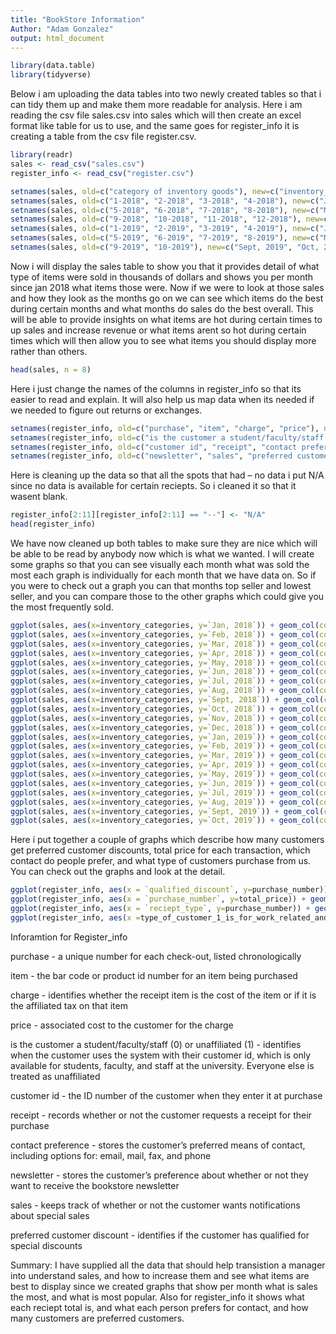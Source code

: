 ```yaml
---
title: "BookStore Information"
Author: "Adam Gonzalez"
output: html_document
---
```


```r
library(data.table)
library(tidyverse)
```


Below i am uploading the data tables into two newly created tables so that i can tidy them up and make them more readable for analysis.
Here i am reading the csv file sales.csv into sales which will then create an excel format like table for us to use, and the same goes for register_info it is creating a table from the csv file register.csv.
```r
library(readr)
sales <- read_csv("sales.csv")
register_info <- read_csv("register.csv")
```


```r
setnames(sales, old=c("category of inventory goods"), new=c("inventory_categories"))
setnames(sales, old=c("1-2018", "2-2018", "3-2018", "4-2018"), new=c("Jan, 2018", "Feb, 2018", "Mar, 2018", "Apr, 2018"))
setnames(sales, old=c("5-2018", "6-2018", "7-2018", "8-2018"), new=c("May, 2018", "Jun, 2018", "Jul, 2018", "Aug, 2018"))
setnames(sales, old=c("9-2018", "10-2018", "11-2018", "12-2018"), new=c("Sept, 2018", "Oct, 2018", "Nov, 2018", "Dec, 2018"))
setnames(sales, old=c("1-2019", "2-2019", "3-2019", "4-2019"), new=c("Jan, 2019", "Feb, 2019", "Mar, 2019", "Apr, 2019"))
setnames(sales, old=c("5-2019", "6-2019", "7-2019", "8-2019"), new=c("May, 2019", "Jun, 2019", "Jul, 2019", "Aug, 2019"))
setnames(sales, old=c("9-2019", "10-2019"), new=c("Sept, 2019", "Oct, 2019"))
```

Now i will display the sales table to show you that it provides detail of what type of items were sold in thousands of dollars and shows you per month since jan 2018 what items those were. Now if we were to look at those sales and how they look as the months go on we can see which items do the best during certain months and what months do sales do the best overall. This will be able to provide insights on what items are hot during certain times to up sales and increase revenue or what items arent so hot during certain times which will then allow you to see what items you should display more rather than others.


```r
head(sales, n = 8)
```

Here i just change the names of the columns in register_info so that its easier to read and explain. It will also help us map data when its needed if we needed to figure out returns or exchanges.

```r
setnames(register_info, old=c("purchase", "item", "charge", "price"), new=c("purchase_number", "item_number", "type_of_charge", "total_price"))
setnames(register_info, old=c("is the customer a student/faculty/staff (0) or unaffiliated (1)"), new=c("type_of_customer_1_is_for_work_related_and_0_is_for_general_use"))
setnames(register_info, old=c("customer id", "receipt", "contact preference"), new=c("member_id", "reciept_number", "reciept_type"))
setnames(register_info, old=c("newsletter", "sales", "preferred customer discount"), new=c("bookstore_news_updates", "notify_store_prmotions", "qualified_discount"))
```

Here is cleaning up the data so that all the spots that had -- no data i put N/A since no data is available for certain reciepts. So i cleaned it so that it wasent blank.
```r
register_info[2:11][register_info[2:11] == "--"] <- "N/A"
head(register_info)
```

We have now cleaned up both tables to make sure they are nice which will be able to be read by anybody now which is what we wanted. I will create some graphs so that you can see visually each month what was sold the most each graph is individually for each month that we have data on. So if you were to check out a graph you can that months top seller and lowest seller, and you can compare those to the other graphs which could give you the most frequently sold.

```r
ggplot(sales, aes(x=inventory_categories, y=`Jan, 2018`)) + geom_col(color = "blue") + coord_flip()
ggplot(sales, aes(x=inventory_categories, y=`Feb, 2018`)) + geom_col(color = "green") + coord_flip()
ggplot(sales, aes(x=inventory_categories, y=`Mar, 2018`)) + geom_col(color = "red") + coord_flip()
ggplot(sales, aes(x=inventory_categories, y=`Apr, 2018`)) + geom_col(color = "yellow") + coord_flip()
ggplot(sales, aes(x=inventory_categories, y=`May, 2018`)) + geom_col(color = "brown") + coord_flip()
ggplot(sales, aes(x=inventory_categories, y=`Jun, 2018`)) + geom_col(color = "purple") + coord_flip()
ggplot(sales, aes(x=inventory_categories, y=`Jul, 2018`)) + geom_col(color = "pink") + coord_flip()
ggplot(sales, aes(x=inventory_categories, y=`Aug, 2018`)) + geom_col(color = "lime green") + coord_flip()
ggplot(sales, aes(x=inventory_categories, y=`Sept, 2018`)) + geom_col(color = "sky blue") + coord_flip()
ggplot(sales, aes(x=inventory_categories, y=`Oct, 2018`)) + geom_col(color = "light blue") + coord_flip()
ggplot(sales, aes(x=inventory_categories, y=`Nov, 2018`)) + geom_col(color = "orange") + coord_flip()
ggplot(sales, aes(x=inventory_categories, y=`Dec, 2018`)) + geom_col(color = "brown") + coord_flip()
ggplot(sales, aes(x=inventory_categories, y=`Jan, 2019`)) + geom_col(color = "blue") + coord_flip()
ggplot(sales, aes(x=inventory_categories, y=`Feb, 2019`)) + geom_col(color = "light green") + coord_flip()
ggplot(sales, aes(x=inventory_categories, y=`Mar, 2019`)) + geom_col(color = "red") + coord_flip()
ggplot(sales, aes(x=inventory_categories, y=`Apr, 2019`)) + geom_col(color = "gainsboro") + coord_flip()
ggplot(sales, aes(x=inventory_categories, y=`May, 2019`)) + geom_col(color = "cyan") + coord_flip()
ggplot(sales, aes(x=inventory_categories, y=`Jun, 2019`)) + geom_col(color = "lightsalmon") + coord_flip()
ggplot(sales, aes(x=inventory_categories, y=`Jul, 2019`)) + geom_col(color = "seagreen") + coord_flip()
ggplot(sales, aes(x=inventory_categories, y=`Aug, 2019`)) + geom_col(color = "maroon") + coord_flip()
ggplot(sales, aes(x=inventory_categories, y=`Sept, 2019`)) + geom_col(color = "dodgerblue") + coord_flip()
ggplot(sales, aes(x=inventory_categories, y=`Oct, 2019`)) + geom_col(color = "coral") + coord_flip()


```
Here i put together a couple of graphs which describe how many customers get preferred customer discounts, total price for each transaction, which contact do people prefer, and what type of customers purchase from us. You can check out the graphs and look at the detail.
```r
ggplot(register_info, aes(x = `qualified_discount`, y=purchase_number)) + geom_col(color = "yellow")
ggplot(register_info, aes(x = `purchase_number`, y=total_price)) + geom_col(color = "red")
ggplot(register_info, aes(x = `reciept_type`, y=purchase_number)) + geom_col(color = "blue")
ggplot(register_info, aes(x =type_of_customer_1_is_for_work_related_and_0_is_for_general_use, y=purchase_number)) + geom_col(color = "cyan")
```
Inforamtion for Register_info
<p>
purchase - a unique number for each check-out, listed chronologically
</p>
<p>
item - the bar code or product id number for an item being purchased
</p>
<p>
charge - identifies whether the receipt item is the cost of the item or if it is the affiliated tax on that item
</p>
<p>
price - associated cost to the customer for the charge
</p>
<p>
is the customer a student/faculty/staff (0) or unaffiliated (1) - identifies when the customer uses the system with their customer id, which is only available for students, faculty, and staff at the university. Everyone else is treated as unaffiliated
</p>
<p>
customer id - the ID number of the customer when they enter it at purchase
</p>
<p>
receipt - records whether or not the customer requests a receipt for their purchase
</p>
<p>
contact preference - stores the customer's preferred means of contact, including options for: email, mail, fax, and phone
</p>
<p>
newsletter - stores the customer's preference about whether or not they want to receive the bookstore newsletter
</p>
<p>
sales - keeps track of whether or not the customer wants notifications about special sales
</p>
<p>
preferred customer discount - identifies if the customer has qualified for special discounts
</p>

Summary:
I have supplied all the data that should help transistion a manager into understand sales, and how to increase them and see what items are best to display since we created graphs that show per month what is sales the most, and what is most popular.
Also for register_info it shows what each reciept total is, and what each person prefers for contact, and how many customers are preferred customers.
